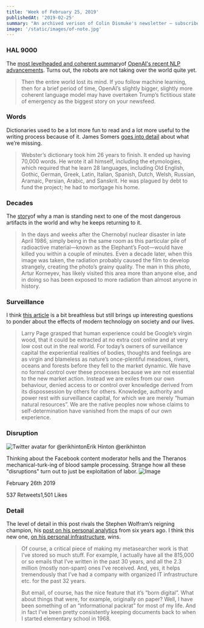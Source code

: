 ```yaml
---
title: 'Week of February 25, 2019'
publishedAt: '2019-02-25'
summary: "An archived verison of Colin Dismuke's newsletter – subscribe to get it in your inbox."
image: '/static/images/of-note.jpg'
---
```


### HAL 9000

The [most levelheaded and coherent
summary](http://approximatelycorrect.com/2019/02/17/openai-trains-language-model-mass-hysteria-ensues/)of
[OpenAI's recent NLP
advancements](https://blog.openai.com/better-language-models/). Turns
out, the robots are not taking over the world quite yet.

> Then the entire world lost its mind. If you follow machine learning,
> then for a brief period of time, OpenAI’s slightly bigger, slightly
> more coherent language model may have overtaken Trump’s fictitious
> state of emergency as the biggest story on your newsfeed.

### Words

Dictionaries used to be a lot more fun to read and a lot more useful to
the writing process because of it. James Somers [goes into
detail](http://jsomers.net/blog/dictionary) about what we’re missing.

> Webster’s dictionary took him 26 years to finish. It ended up having
> 70,000 words. He wrote it all himself, including the etymologies,
> which required that he learn 28 languages, including Old English,
> Gothic, German, Greek, Latin, Italian, Spanish, Dutch, Welsh, Russian,
> Aramaic, Persian, Arabic, and Sanskrit. He was plagued by debt to fund
> the project; he had to mortgage his home.

### Decades

The
[story](https://www.atlasobscura.com/articles/the-famous-photo-of-chernobyls-most-dangerous-radioactive-material-was-a-selfie)of
why a man is standing next to one of the most dangerous artifacts in the
world and why he keeps returning to it.

> In the days and weeks after the Chernobyl nuclear disaster in late
> April 1986, simply being in the same room as this particular pile of
> radioactive material—known as the Elephant’s Foot—would have killed
> you within a couple of minutes. Even a decade later, when this image
> was taken, the radiation probably caused the film to develop
> strangely, creating the photo’s grainy quality. The man in this photo,
> Artur Korneyev, has likely visited this area more than anyone else,
> and in doing so has been exposed to more radiation than almost anyone
> in history.

### Surveillance

I think [this
article](https://www.theguardian.com/technology/2019/jan/20/shoshana-zuboff-age-of-surveillance-capitalism-google-facebook)
is a bit breathless but still brings up interesting questions to ponder
about the effects of modern technology on society and our lives.

> Larry Page grasped that human experience could be Google’s virgin
> wood, that it could be extracted at no extra cost online and at very
> low cost out in the real world. For today’s owners of surveillance
> capital the experiential realities of bodies, thoughts and feelings
> are as virgin and blameless as nature’s once-plentiful meadows,
> rivers, oceans and forests before they fell to the market dynamic. We
> have no formal control over these processes because we are not
> essential to the new market action. Instead we are exiles from our own
> behaviour, denied access to or control over knowledge derived from its
> dispossession by others for others. Knowledge, authority and power
> rest with surveillance capital, for which we are merely “human natural
> resources”. We are the native peoples now whose claims to
> self-determination have vanished from the maps of our own experience.

### Disruption

[](https://twitter.com/erikhinton/status/1100394118709235713?s=20)

![Twitter avatar for
@erikhinton](https://cdn.substack.com/image/twitter_name/w_36/erikhinton.jpg)Erik
Hinton @erikhinton

Thinking about the Facebook content moderator hells and the Theranos
mechanical-turk-ing of blood sample processing. Strange how all these
"disruptions" turn out to just be exploitation of labor.
![Image](http://pbs.substack.com/media/D0Vim-DWsAAbFvK.jpg)

February 26th 2019

537 Retweets1,501 Likes

### Detail

The level of detail in this post rivals the Stephen Wolfram’s reigning
champion, his [post on his personal
analytics](https://blog.stephenwolfram.com/2012/03/the-personal-analytics-of-my-life/)
from six years ago. I think this new one, [on his personal
infrastructure](https://blog.stephenwolfram.com/2019/02/seeking-the-productive-life-some-details-of-my-personal-infrastructure/),
wins.

> Of course, a critical piece of making my metasearcher work is that
> I’ve stored so much stuff. For example, I actually have all the
> 815,000 or so emails that I’ve written in the past 30 years, and all
> the 2.3 million (mostly non-spam) ones I’ve received. And, yes, it
> helps tremendously that I’ve had a company with organized IT
> infrastructure etc. for the past 32 years.
>
> But email, of course, has the nice feature that it’s “born digital”.
> What about things that were, for example, originally on paper? Well, I
> have been something of an “informational packrat” for most of my life.
> And in fact I’ve been pretty consistently keeping documents back to
> when I started elementary school in 1968.
